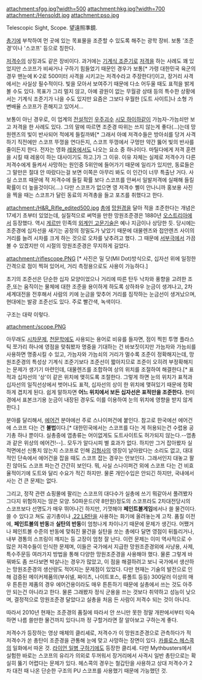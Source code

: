 attachment:sfgg.jpg?width=500
attachment:hkg.jpg?width=700
attachment:/Hensoldt.jpg
attachment:pso.jpg

Telescopic Sight, Scope. 望遠照準鏡.

[[총기]]에 부착하여 먼 곳에 있는 목표물을 조준할 수 있도록 해주는 광학 장비. 보통 '조준경'이나 '스코프' 등으로 칭한다. 

[[저격수]]의 상징과도 같은 장비이다. 과거에는 [[기계식 조준기]]로 [[저격]]을 하는 사례도 꽤 있었지만 스코프가 비싸거나 구하기 힘들었기 때문인 경우가 보통[* 가령 대한민국 육군의 경우 맨눈에 K-2로 500미터 사격을 시키고는 저격수라고 주장한다!]이고, 장거리 사격에서는 사실상 필수적이다. 빛을 모아서 보여주기 때문에 다소 어두울 때도 표적을 밝게 볼 수도 있다. 목표가 그리 멀지 않고, 아예 광원이 없는 무월광 상태 등의 특수한 상황에서는 기계식 조준기가 나을 수도 있지만 요즘은 그보다 우월한 [도트 사이트]나 소형 가변배율 스코프가 흔해지고 있어서...

보통이 아닌 경우로, 이 업계의 [[전설]]적인 [[우주괴수]] [[시모 하이하]]같이 가늠자-가늠쇠만 보고 저격을 한 사례도 있다. 그의 말에 따르면 조준경 따위는 쓰지 않는게 좋다(…)는데 망원렌즈의 빛이 반사되어 적에게 들킬까봐[* 그래서 아예 저격수들은 방아쇠를 당겨 사격하기 직전에만 스코프 뚜껑을 연다든지, 스코프 뚜껑에서 구멍만 약간 뚫어 빛의 반사를 줄이든지 한다. 전자는 영화 [[레옹]]에서도 나오는 요소 중 하나이다. 마틸다에게 저격 훈련을 시킬 때 레옹이 하는 대사이기도 하고.]가 그 이유. 이유 자체는 실제로 저격수가 다른 저격수에게 들켜서 사망하는 원인중 5위안에 들어가기 때문에 일리가 있지만, 동료들은 그 말만은 절대 안 따랐다는걸 보면 이쪽은 아무리 봐도 이 인간이 너무 특출난 거다. 사실 스코프 때문에 적 저격수에 들킬 확률 보다 스코프를 안써서 일발저격에 실패해 들킬 확률이 더 높을것이다(....) 다만 스코프가 없으면 영 저격수 삘이 안나니까 홍보용 사진을 찍을 때는 스코프가 달린 동료의 저격총을 들고 포즈를 취했다고 한다.

attachment:/H&R_Rifle_edited500.jpg
[[총]]에 [[망원경]]을 달아 적을 조준한다는 개념은 17세기 초부터 있었는데, 실질적으로 써먹을 만한 망원조준경은 1880년 [[오스트리아]]에서 등장했다. 역시 [[게르만]] 민족의 [[외계인 고문]]기술은 예나 지금이나 상당한 듯. 당시에는 조준경에 십자선을 새기는 공정의 정밀도가 낮았기 때문에 대물렌즈와 접안렌즈 사이의 거리를 늘려 시차를 크게 하는 것으로 오차를 낮추려고 했다. 그 때문에 [[서부극]]에서 가끔 볼 수 있겠지만 이 시절의 망원조준경은 무지하게 길었다.

attachment:/riflescope.PNG
[* 사진은 밀 닷(Mil Dot)방식으로, 십자선 위에 일정한 간격으로 점이 찍혀 있어서, 거리 측정용으로도 사용이 가능하다.]

초기의 조준선은 단순한 십자 모양이었으나 거리에 따른 탄두 낙차와 풍향을 고려한 조준,또는 움직이는 물체에 대한 조준을 용이하게 하도록 상하좌우 눈금이 생겨나고, 2차 세계대전을 전후해서 사람의 키에 눈금을 맞추어 거리를 짐작하는 눈금선이 생겨났으며, 현대에는 발광 조준선도 있다. 주로 빨간색, 녹색이다.

구조는 대략 이렇다.

attachment:/scope.PNG
  
아무래도 [[시차]]문제, [[천문학]]에도 사용되는 용어로 비유를 들자면, 점이 찍힌 투명 플라스틱 쪼가리 하나에 영점을 맞춰봤자 명중을 기대하는 건 바보짓이지만 가늠자와 가늠쇠를 사용하면 명중시킬 수 있고, 가늠자와 가늠쇠의 거리가 멀수록 조준이 정확해지는데, 망원조준경의 특성상 기계식 조준기보다 조준선이 짧아지므로 조준이 오히려 부정확해지는 문제가 생기기 마련인데, 대물렌즈를 조합하여 상의 위치를 조절하여 해결한다.[* 표적과 십자선의 '상'이 같은 위치에 맺히도록 조절한다. 그렇게 하면 눈의 위치가 표적과 십자선의 일직선상에서 벗어나도 표적, 십자선의 상이 한 위치에 맺혀있기 때문에 정확하게 겹치게 된다. 쉽게 말하자면 '''어느 위치에서 보든 십자선은 표적만을 조준한다.''' 현미경에서 표본크기용 눈금이 내장된 경우도 이를 이용하여 눈의 위치에 영향을 받지 않게 한다.]

분야를 달리해서, [[에어건]] 분야에선 주로 스나이퍼건에 붙인다. 참고로 한국에선 에어건에 스코프 다는 건 '''불법'''이다.[* 대한민국에서는 스코프를 다는 게 허용되는건 수렵용 공기총 하나 뿐이다. 실총중에 엽총류는 어이없게도 도트사이트도 허가되지 않는다.--엽총과 같은 위상의 에어건!--].. 모두가 알다시피 별 효과가 없다. 하지만 그거 잡아봤자 실적면에선 신통치 않는지 스코프로 인해 [[김형사]]의 영장이 날아왔다는 소리도 없고, 대대적인 단속에서 에어건을 잡을 때도 스코프 잡는 경우는 안보인다. 그래서인지 대놓고 팔진 않아도 스코프 파는건 간간히 보인다. 뭐, 사실 스나이퍼건 외에 스코프 다는 건 비효율적이기에 도트와 달리 수요가 적긴 하지만. 물론 개인수입은 안되긴 하지만, 국내에서 사는 건 큰 문제는 없다.

그리고, 정작 관련 쇼핑몰에 팔리는 스코프의 대다수가 실총에 쓰기 뭐같아서 풀려봤자 그다지 위험하지는 않은 모양. 50파운드(약 8만원)정도의 스코프라도 2차대전당시의 스코프보다 선명도가 매우 뛰어나긴 하지만, 기껏해야 '''페인트볼게임'''에서나 쓸 물건이다. 쓸 수 있다고 쳐도 공기총이나 [[.22 LR]]탄을 사용하는 화기에 올려놓는게 고작. 품질 이전에, '''페인트볼의 반동'''과 '''실탄의 반동'''이 엄청나게 차이나기 때문에 문제가 생긴다. 어쨌거나 페인트볼 수준의 반동에 맞춰진 물건을 실탄을 쏘는 총에다 달면 영점이 뒤틀리거나, 내부 경통의 스프링이 깨지는 등 고장이 엄청 잘 난다.
이런 문제는 이미 역사적으로 수많은 저격수들이 인식한 문제며, 이들은 국가에서 지급한 망원조준경외에 사냥용, 사제, 특수주문등 여러가지 방법을 통해 다양한 망원조준경을 사용해야 했다. 물론 그렇게 바꿔봐도 좀 쓰다보면 박살나는 경우가 많았고, 이 점을 해결하려고 보니 국가에서 생산하는 망원조준경의 생산량도 적어지는 문제점이 있었다.
다만 현재는 기술의 발전으로 인해 검증된 메이커제품의(부쉬넬, 짜이츠, 나이트포스, 류폴트 등등) 300달러 이상의 매우 튼튼한 제품의 경우 에어건용이라도 매우 튼튼하기 때문에 실총에서 쓰는 것도 아주 안 되는건 아니라고 한다. 물론 그래봤자 정식 군용을 쓰는 것보다 취약하고 성능이 낮으며, 결정적으로 망원조준경 달았다고 실총을 처음 든 사람이 저격수 되는 것이 아니다.

따라서 2010년 현재는 조준경의 품질에 따라서 안 쓰니만 못한 정말 개판에서부터 익숙하면 나름 쓸만한 물건까지 있다니까 정 구할거라면 잘 알아보고 구하는게 좋다.

저격수가 등장하는 영상 매체의 클리셰로, 저격수가 이 망원조준경으로 관측하다가 적 저격수가 쏜 총탄이 조준경을 관통해 눈에 맞고 사망하는 장면이 있다. [[카를로스 헤스콕]]의 일화에서 따온 것. [[라이언 일병 구하기]]에도 등장한 클리셰. 다만 Mythbusters에서 실험한 바로는 스코프의 유리가 의외로 두꺼워서 장거리에서 사격시 일반 총탄으로는 확실히 뚫기 어렵다는 문제가 있다. 헤스콕의 경우는 철갑탄을 사용하고 상대 저격수가 2차 대전 때 나온 단순한 구조의 PU 스코프를 사용했기 때문에 가능했던 것.
